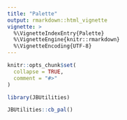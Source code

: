 ```yaml
---
title: "Palette"
output: rmarkdown::html_vignette
vignette: >
  %\VignetteIndexEntry{Palette}
  %\VignetteEngine{knitr::rmarkdown}
  %\VignetteEncoding{UTF-8}
---
```


```r
knitr::opts_chunk$set(
  collapse = TRUE,
  comment = "#>"
)
```

```r
library(JBUtilities)
```


```r
JBUtilities::cb_pal()
```
